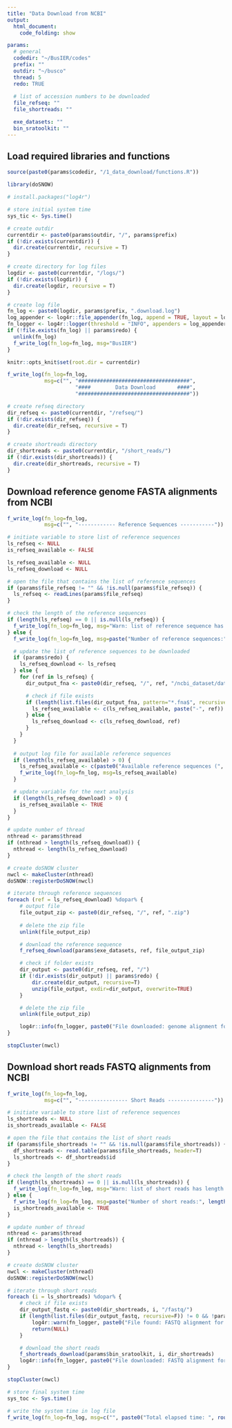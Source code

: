 ```yaml
---
title: "Data Download from NCBI"
output:
  html_document:
    code_folding: show

params:
  # general
  codedir: "~/BusIER/codes"
  prefix: ""
  outdir: "~/busco"
  thread: 5
  redo: TRUE
  
  # list of accession numbers to be downloaded
  file_refseq: ""
  file_shortreads: ""

  exe_datasets: ""
  bin_sratoolkit: ""
---
```


## Load required libraries and functions
```r
source(paste0(params$codedir, "/1_data_download/functions.R"))

library(doSNOW)
```

```r
# install.packages("log4r")

# store initial system time
sys_tic <- Sys.time()

# create outdir
currentdir <- paste0(params$outdir, "/", params$prefix)
if (!dir.exists(currentdir)) {
  dir.create(currentdir, recursive = T)
}

# create directory for log files
logdir <- paste0(currentdir, "/logs/")
if (!dir.exists(logdir)) {
  dir.create(logdir, recursive = T)
}

# create log file
fn_log <- paste0(logdir, params$prefix, ".download.log")
log_appender <- log4r::file_appender(fn_log, append = TRUE, layout = log4r::default_log_layout())
fn_logger <- log4r::logger(threshold = "INFO", appenders = log_appender)
if (!file.exists(fn_log) || params$redo) {
  unlink(fn_log)
  f_write_log(fn_log=fn_log, msg="BusIER")
}

knitr::opts_knit$set(root.dir = currentdir)
```

```r
f_write_log(fn_log=fn_log,
            msg=c("", "####################################",
                      "####        Data Download       ####",
                      "####################################"))

# create refseq directory
dir_refseq <- paste0(currentdir, "/refseq/")
if (!dir.exists(dir_refseq)) {
  dir.create(dir_refseq, recursive = T)
}

# create shortreads directory
dir_shortreads <- paste0(currentdir, "/short_reads/")
if (!dir.exists(dir_shortreads)) {
  dir.create(dir_shortreads, recursive = T)
}
```

## Download reference genome FASTA alignments from NCBI
```r
f_write_log(fn_log=fn_log,
            msg=c("", "------------ Reference Sequences -----------"))

# initiate variable to store list of reference sequences
ls_refseq <- NULL
is_refseq_available <- FALSE

ls_refseq_available <- NULL
ls_refseq_download <- NULL

# open the file that contains the list of reference sequences
if (params$file_refseq != "" && !is.null(params$file_refseq)) {
  ls_refseq <- readLines(params$file_refseq)
}

# check the length of the reference sequences
if (length(ls_refseq) == 0 || is.null(ls_refseq)) {
  f_write_log(fn_log=fn_log, msg="Warn: list of reference sequence has length zero")
} else {
  f_write_log(fn_log=fn_log, msg=paste("Number of reference sequences:", length(ls_refseq)))

  # update the list of reference sequences to be downloaded
  if (params$redo) {
    ls_refseq_download <- ls_refseq
  } else {
    for (ref in ls_refseq) {
      dir_output_fna <- paste0(dir_refseq, "/", ref, "/ncbi_dataset/data/", ref, "/")

      # check if file exists
      if (length(list.files(dir_output_fna, pattern="*.fna$", recursive=F)) > 0) {
        ls_refseq_available <- c(ls_refseq_available, paste("-", ref))
      } else {
        ls_refseq_download <- c(ls_refseq_download, ref)
      }
    }
  }
  
  # output log file for available reference sequences
  if (length(ls_refseq_available) > 0) {
    ls_refseq_available <- c(paste0("Available reference sequences (", length(ls_refseq_available), "/", length(ls_refseq), ")"), ls_refseq_available)
    f_write_log(fn_log=fn_log, msg=ls_refseq_available)
  }

  # update variable for the next analysis
  if (length(ls_refseq_download) > 0) {
    is_refseq_available <- TRUE
  }
}
```

```r
# update number of thread
nthread <- params$thread
if (nthread > length(ls_refseq_download)) {
  nthread <- length(ls_refseq_download)
}

# create doSNOW cluster
nwcl <- makeCluster(nthread)
doSNOW::registerDoSNOW(nwcl)

# iterate through reference sequences
foreach (ref = ls_refseq_download) %dopar% {
    # output file
    file_output_zip <- paste0(dir_refseq, "/", ref, ".zip")
    
    # delete the zip file
    unlink(file_output_zip)

    # download the reference sequence
    f_refseq_download(params$exe_datasets, ref, file_output_zip)

    # check if folder exists
    dir_output <- paste0(dir_refseq, ref, "/")
    if (!dir.exists(dir_output) || params$redo) {
        dir.create(dir_output, recursive=T)
        unzip(file_output, exdir=dir_output, overwrite=TRUE)
    }

    # delete the zip file
    unlink(file_output_zip)

    log4r::info(fn_logger, paste0("File downloaded: genome alignment for ", ref, "."))
}

stopCluster(nwcl)
```
## Download short reads FASTQ alignments from NCBI
```r
f_write_log(fn_log=fn_log,
            msg=c("", "---------------- Short Reads ---------------"))

# initiate variable to store list of reference sequences
ls_shortreads <- NULL
is_shortreads_available <- FALSE

# open the file that contains the list of short reads
if (params$file_shortreads != "" && !is.null(params$file_shortreads)) {
  df_shortreads <- read.table(params$file_shortreads, header=T)
  ls_shortreads <- df_shortreads$id
}

# check the length of the short reads
if (length(ls_shortreads) == 0 || is.null(ls_shortreads)) {
  f_write_log(fn_log=fn_log, msg="Warn: list of short reads has length zero")
} else {
  f_write_log(fn_log=fn_log, msg=paste("Number of short reads:", length(ls_shortreads)))
  is_shortreads_available <- TRUE
}
```

```r
# update number of thread
nthread <- params$thread
if (nthread > length(ls_shortreads)) {
  nthread <- length(ls_shortreads)
}

# create doSNOW cluster
nwcl <- makeCluster(nthread)
doSNOW::registerDoSNOW(nwcl)

# iterate through short reads
foreach (i = ls_shortreads) %dopar% {
    # check if file exists
    dir_output_fastq <- paste0(dir_shortreads, i, "/fastq/")
    if (length(list.files(dir_output_fastq, recursive=F)) != 0 && !params$redo) {
        log4r::warn(fn_logger, paste0("File found: FASTQ alignment for ", i, ". Skipped."))
        return(NULL)
    }

    # download the short reads
    f_shortreads_download(params$bin_sratoolkit, i, dir_shortreads)
    log4r::info(fn_logger, paste0("File downloaded: FASTQ alignment for ", i, "."))
}

stopCluster(nwcl)
```

```r
# store final system time
sys_toc <- Sys.time()

# write the system time in log file
f_write_log(fn_log=fn_log, msg=c("", paste0("Total elapsed time: ", round(as.numeric(difftime(sys_toc, sys_tic, units = "mins")), 3), " mins")))
```